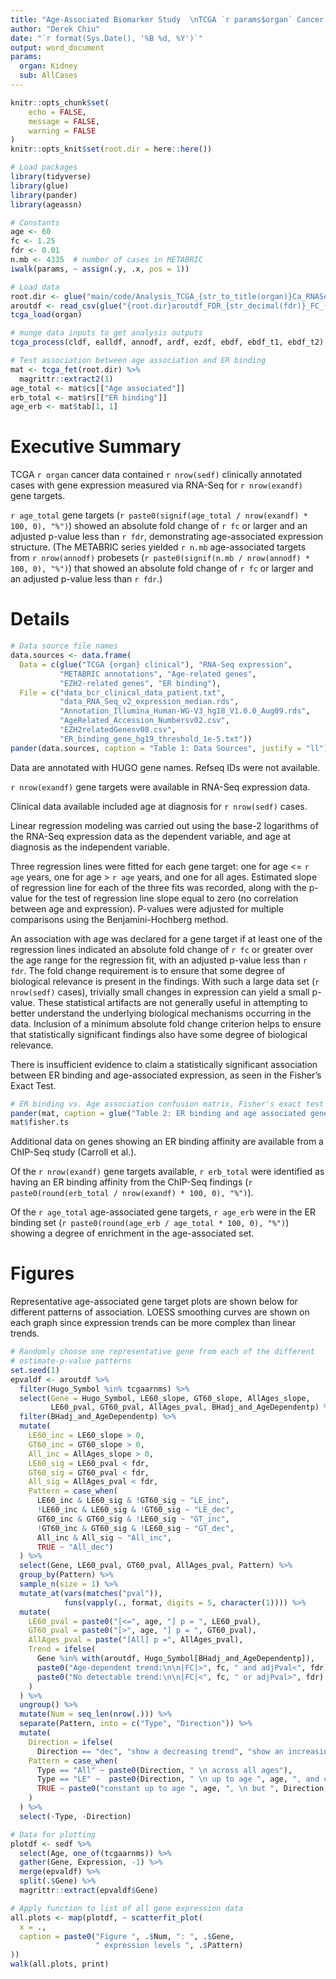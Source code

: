 ```yaml
---
title: "Age-Associated Biomarker Study  \nTCGA `r params$organ` Cancer RNA-Seq Findings"
author: "Derek Chiu"
date: "`r format(Sys.Date(), '%B %d, %Y')`"
output: word_document
params:
  organ: Kidney
  sub: AllCases
---
```


```r
knitr::opts_chunk$set(
	echo = FALSE,
	message = FALSE,
	warning = FALSE
)
knitr::opts_knit$set(root.dir = here::here())
```

```r
# Load packages
library(tidyverse)
library(glue)
library(pander)
library(ageassn)

# Constants
age <- 60
fc <- 1.25
fdr <- 0.01
n.mb <- 4335  # number of cases in METABRIC
iwalk(params, ~ assign(.y, .x, pos = 1))

# Load data
root.dir <- glue("main/code/Analysis_TCGA_{str_to_title(organ)}Ca_RNASeq_Expression_Trends/{sub}/tables/")
aroutdf <- read_csv(glue("{root.dir}aroutdf_FDR_{str_decimal(fdr)}_FC_{str_decimal(fc)}.csv"))
tcga_load(organ)
```

```r
# munge data inputs to get analysis outputs
tcga_process(cldf, ealldf, annodf, ardf, ezdf, ebdf, ebdf_t1, ebdf_t2)
```

```r
# Test association between age association and ER binding
mat <- tcga_fet(root.dir) %>% 
  magrittr::extract2(1)
age_total <- mat$cs[["Age associated"]]
erb_total <- mat$rs[["ER binding"]]
age_erb <- mat$tab[1, 1]
```

# Executive Summary

TCGA `r organ` cancer data contained `r nrow(sedf)` clinically annotated cases with gene expression measured via RNA-Seq for `r nrow(exandf)` gene targets.

`r age_total` gene targets (`r paste0(signif(age_total / nrow(exandf) * 100, 0), "%")`) showed an absolute fold change of `r fc` or larger and an adjusted p-value less than `r fdr`, demonstrating age-associated expression structure.  (The METABRIC series yielded `r n.mb` age-associated targets from `r nrow(annodf)` probesets (`r paste0(signif(n.mb / nrow(annodf) * 100, 0), "%")`) that showed an absolute fold change of `r fc` or larger and an adjusted p-value less than `r fdr`.)

# Details

```r
# Data source file names
data.sources <- data.frame(
  Data = c(glue("TCGA {organ} clinical"), "RNA-Seq expression",
           "METABRIC annotations", "Age-related genes",
           "EZH2-related genes", "ER binding"),
  File = c("data_bcr_clinical_data_patient.txt",
           "data_RNA_Seq_v2_expression_median.rds",
           "Annotation_Illumina_Human-WG-V3_hg18_V1.0.0_Aug09.rds",
           "AgeRelated_Accession_Numbersv02.csv",
           "EZH2relatedGenesv08.csv",
           "ER_binding_gene_hg19_threshold_1e-5.txt"))
pander(data.sources, caption = "Table 1: Data Sources", justify = "ll")
```

Data are annotated with HUGO gene names. Refseq IDs were not available.

`r nrow(exandf)` gene targets were available in RNA-Seq expression data.

Clinical data available included age at diagnosis for `r nrow(sedf)` cases.

Linear regression modeling was carried out using the base-2 logarithms of the RNA-Seq expression data as the dependent variable, and age at diagnosis as the independent variable.

Three regression lines were fitted for each gene target: one for age <= `r age` years, one for age > `r age` years, and one for all ages. Estimated slope of regression line for each of the three fits was recorded, along with the p-value for the test of regression line slope equal to zero (no correlation between age and expression). P-values were adjusted for multiple comparisons using the Benjamini-Hochberg method.

An association with age was declared for a gene target if at least one of the regression lines indicated an absolute fold change of `r fc` or greater over the age range for the regression fit, with an adjusted p-value less than `r fdr`. The fold change requirement is to ensure that some degree of biological relevance is present in the findings. With such a large data set (`r nrow(sedf)` cases), trivially small changes in expression can yield a small p-value. These statistical artifacts are not generally useful in attempting to better understand the underlying biological mechanisms occurring in the data. Inclusion of a minimum absolute fold change criterion helps to ensure that statistically significant findings also have some degree of biological relevance.

There is insufficient evidence to claim a statistically significant association between ER binding and age-associated expression, as seen in the Fisher's Exact Test.

```r
# ER binding vs. Age association confusion matrix, Fisher's exact test
pander(mat, caption = glue("Table 2: ER binding and age associated gene counts for the TCGA {organ} cancer data"))
mat$fisher.ts
```

Additional data on genes showing an ER binding affinity are available from a ChIP-Seq study (Carroll et al.).

Of the `r nrow(exandf)` gene targets available, `r erb_total` were identified as having an ER binding affinity from the ChIP-Seq findings (`r paste0(round(erb_total / nrow(exandf) * 100, 0), "%")`).

Of the `r age_total` age-associated gene targets, `r age_erb` were in the ER binding set (`r paste0(round(age_erb / age_total * 100, 0), "%")`) showing a degree of enrichment in the age-associated set.

# Figures

Representative age-associated gene target plots are shown below for different patterns of association. LOESS smoothing curves are shown on each graph since expression trends can be more complex than linear trends.

```r
# Randomly choose one representative gene from each of the different
# estimate-p-value patterns
set.seed(1)
epvaldf <- aroutdf %>%
  filter(Hugo_Symbol %in% tcgaarnms) %>% 
  select(Gene = Hugo_Symbol, LE60_slope, GT60_slope, AllAges_slope,
         LE60_pval, GT60_pval, AllAges_pval, BHadj_and_AgeDependentp) %>% 
  filter(BHadj_and_AgeDependentp) %>%
  mutate(
    LE60_inc = LE60_slope > 0,
    GT60_inc = GT60_slope > 0,
    All_inc = AllAges_slope > 0,
    LE60_sig = LE60_pval < fdr,
    GT60_sig = GT60_pval < fdr,
    All_sig = AllAges_pval < fdr,
    Pattern = case_when(
      LE60_inc & LE60_sig & !GT60_sig ~ "LE_inc",
      !LE60_inc & LE60_sig & !GT60_sig ~ "LE_dec",
      GT60_inc & GT60_sig & !LE60_sig ~ "GT_inc",
      !GT60_inc & GT60_sig & !LE60_sig ~ "GT_dec",
      All_inc & All_sig ~ "All_inc",
      TRUE ~ "All_dec")
  ) %>% 
  select(Gene, LE60_pval, GT60_pval, AllAges_pval, Pattern) %>%
  group_by(Pattern) %>% 
  sample_n(size = 1) %>% 
  mutate_at(vars(matches("pval")),
            funs(vapply(., format, digits = 5, character(1)))) %>% 
  mutate(
    LE60_pval = paste0("[<=", age, "] p = ", LE60_pval),
    GT60_pval = paste0("[>", age, "] p = ", GT60_pval),
    AllAges_pval = paste("[All] p =", AllAges_pval),
    Trend = ifelse(
      Gene %in% with(aroutdf, Hugo_Symbol[BHadj_and_AgeDependentp]),
      paste0("Age-dependent trend:\n\n|FC|>", fc, " and adjPval<", fdr),
      paste0("No detectable trend:\n\n|FC|<", fc, " or adjPval>", fdr)
    )
  ) %>% 
  ungroup() %>% 
  mutate(Num = seq_len(nrow(.))) %>% 
  separate(Pattern, into = c("Type", "Direction")) %>% 
  mutate(
    Direction = ifelse(
      Direction == "dec", "show a decreasing trend", "show an increasing trend"),
    Pattern = case_when(
      Type == "All" ~ paste0(Direction, " \n across all ages"),
      Type == "LE" ~  paste0(Direction, " \n up to age ", age, ", and constant after"),
      TRUE ~ paste0("constant up to age ", age, ", \n but ", Direction, " after")
    )
  ) %>% 
  select(-Type, -Direction)

# Data for plotting
plotdf <- sedf %>% 
  select(Age, one_of(tcgaarnms)) %>% 
  gather(Gene, Expression, -1) %>% 
  merge(epvaldf) %>% 
  split(.$Gene) %>% 
  magrittr::extract(epvaldf$Gene)

# Apply function to list of all gene expression data
all.plots <- map(plotdf, ~ scatterfit_plot(
  x = .,
  caption = paste0("Figure ", .$Num, ": ", .$Gene,
                   " expression levels ", .$Pattern)
))
walk(all.plots, print)
```
